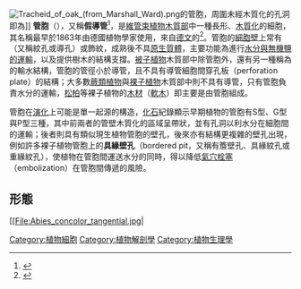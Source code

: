 [[File:Tracheid_of_oak_(from_Marshall_Ward).png|thumb]]的管胞，周圍未經木質化的孔洞即為{{tsl|en|Pit (botany)|壁孔}}]]
'''管胞'''（{{lang-en|Tracheid}}），又稱'''假導管'''<ref>{{Cite web |title=假導管;管胞 tracheid |url=http://terms.naer.edu.tw/detail/1117467/ |year=2012 |publisher=[[國家教育研究院|國家教育研究院]] |dead-url=no |access-date=2019-06-04 |archive-url=https://web.archive.org/web/20190604082515/http://terms.naer.edu.tw/detail/1117467/ |archive-date=2019-06-04}}</ref>，是[[維管束植物|維管束植物]][[木質部|木質部]]中一種長形、[[木質素|木質化]]的細胞，其名稱最早於1863年由德國植物學家{{link-es|卡爾·古斯塔夫·薩尼歐|Carl Gustav Sanio}}使用，來自[[德文|德文]]的{{lang|de|Tracheide}}<ref>{{Cite journal |title=Vergleichende Untersuchungen über die Elementarorgane des Holzkörpers |last=Sanio |first=C. |journal=Bot. Zeitung |year=1863 |volume=21 |pages=85–91; 93–98; 101–111 |issn=2509-5420}}</ref>。管胞的[[細胞壁|細胞壁]]上常有{{tsl|en|Pit (botany)|壁孔}}（又稱紋孔或導孔）或飾紋，成熟後不具[[原生質體|原生質體]]，主要功能為進行[[蒸散流|水分與無機鹽的運輸]]，以及提供樹木的結構支撐。[[被子植物|被子植物]]木質部中除管胞外，還有另一種稱為{{tsl|en|vessel elements|導管 (植物)|導管}}的輸水結構，管胞的管徑小於導管，且不具有導管細胞間穿孔板（perforation plate）的結構；大多數[[蕨類植物|蕨類植物]]與[[裸子植物|裸子植物]]木質部中則不具有導管，只有管胞負責水分的運輸，[[松柏|松柏]]等裸子植物的[[木材|木材]]（[[軟木|軟木]]）即主要是由管胞組成。

管胞在[[演化|演化]]上可能是單一起源的構造，[[化石|化石]]紀錄顯示早期植物的管胞有S型、G型與P型三種，其中前兩者的管壁木質化的區域呈帶狀，並有孔洞以利水分在細胞間的運輸；後者則具有類似現生植物管胞的壁孔，後來亦有結構更複雜的壁孔出現，例如許多裸子植物管胞上的'''具緣壁孔'''（bordered pit，又稱有簷壁孔、具緣紋孔或重緣紋孔），使植物在管胞間運送水分的同時，得以降低[[氣穴栓塞|氣穴栓塞]]（embolization）在管胞間傳遞的風險。

==形態==
[[File:Abies_concolor_tangential.jpg|{{link-en]]
管胞是[[維管束植物|維管束植物]][[木質部|木質部]]中的一種長形細胞，其長度約為直徑的100倍，平均直徑為20-60微米{{Notetag|1=有些蕨類植物的管胞直徑可超過100微米<ref name="fernecology">{{Cite book |url=https://books.google.com/books?id=J0L8EdRYmYIC&pg=PA147&dq=tracheid+ferns&hl=zh-TW&sa=X&ved=0ahUKEwjJkeSMssDiAhUtHjQIHZwvA9AQ6AEISTAE#v=onepage&q=tracheid%20ferns&f=false |title=Fern Ecology |last=Klaus Mehltreter, Lawrence R. Walker, Joanne M. Sharpe |publisher=[[劍橋大學出版社|Cambridge University Press]] |year=2010 |isbn=113948768X |page=147-148 |access-date=2019-05-29 |archive-date=2022-01-06 |archive-url=https://web.archive.org/web/20220106005340/https://books.google.com/books?id=J0L8EdRYmYIC&pg=PA147&dq=tracheid+ferns&hl=zh-TW&sa=X&ved=0ahUKEwjJkeSMssDiAhUtHjQIHZwvA9AQ6AEISTAE#v=onepage&q=tracheid%20ferns&f=false |dead-url=no }}</ref>。}}，平均長度為2-6毫米<ref name="Taunton">{{Cite book |url=https://books.google.com/books?id=5HBH2ibu-ZwC&pg=PA18&dq=Tracheid&hl=zh-TW&sa=X&ved=0ahUKEwiwlafzlsDiAhVGoZ4KHeQpA9MQ6AEIajAJ#v=onepage&q=Tracheid&f=false |title=Understanding Wood: A Craftsman's Guide to Wood Technology |last=R. Bruce Hoadley |publisher=Taunton Press |year=2000 |isbn=1561583588 |page=18 |access-date=2019-05-29 |archive-date=2021-11-17 |archive-url=https://web.archive.org/web/20211117180417/https://books.google.com/books?id=5HBH2ibu-ZwC&pg=PA18&dq=Tracheid&hl=zh-TW&sa=X&ved=0ahUKEwiwlafzlsDiAhVGoZ4KHeQpA9MQ6AEIajAJ#v=onepage&q=Tracheid&f=false |dead-url=no }}</ref>。管胞的功能為負責[[蒸散流|輸送水分]]，大部分[[被子植物|被子植物]]、[[買麻藤門|買麻藤]]與少數[[蕨類植物|蕨類植物]]{{Notetag|1=包括{{link-en|星鱗蕨屬|Astrolepis}}、{{link-en|苹屬|Marsilea}}、[[蕨屬|蕨屬]]與{{link-en|岩蕨屬|Woodsia}}等類群，因上下細胞間的[[細胞壁|細胞壁]]已幾乎消失，僅存一些細長的條狀殘跡，已符合導管定義<ref name=fernecology/>。}}木質部中除了管胞外，還有另一種亦由長形細胞組成、負責輸送水分與無機鹽的結構，稱為{{tsl|en|vessel elements|導管 (植物)|導管}}，大多數[[裸子植物|裸子植物]]{{Notetag|1=[[買麻藤門|買麻藤門]]為一例外，其為唯一一類具有導管的裸子植物<ref name="Singh">{{Cite book |url=https://books.google.com/books?id=In_Lv8iMt24C&pg=PA246&dq=Tracheid&hl=zh-TW&sa=X&ved=0ahUKEwjVuvCzmMDiAhVEuZ4KHf3IBZo4ChDoAQg5MAM#v=onepage&q=Tracheid&f=false |title=Plant Systematics: An Integrated Approach |last=Gurcharan Singh |publisher=Science Publishers |year=2004 |isbn=1578083516 |page=246 |access-date=2019-05-29 |archive-date=2022-01-06 |archive-url=https://web.archive.org/web/20220106003314/https://books.google.com/books?id=In_Lv8iMt24C&pg=PA246&dq=Tracheid&hl=zh-TW&sa=X&ved=0ahUKEwjVuvCzmMDiAhVEuZ4KHf3IBZo4ChDoAQg5MAM#v=onepage&q=Tracheid&f=false |dead-url=no }}</ref>，過去認為買麻藤門是與被子植物親緣關係最近的裸子植物，兩者合稱[[生花植物|生花植物]]，但有許多研究不支持此假說，認為兩者為平行演化而來，故兩者木質部中的導管也是分別由不同類型的管胞演化而來<ref name="BoweCoat2000">{{Cite journal |title=Phylogeny of seed plants based on all three genomic compartments: Extant gymnosperms are monophyletic and Gnetales' closest relatives are conifers |first=L. M. |last2=Coat |first2=G. |journal=''[[美國國家科學院院刊|Proceedings of the National Academy of Sciences]]'' |issue=8 |doi=10.1073/pnas.97.8.4092 |year=2000 |volume=97 |pages=4092–4097 |issn=0027-8424 |last3=dePamphilis |first3=C. W. |last1=Bowe}}</ref><ref name="ChawParkinson2000">{{Cite journal |title=Seed plant phylogeny inferred from all three plant genomes: Monophyly of extant gymnosperms and origin of Gnetales from conifers |first=S.-M. |last2=Parkinson |first2=C. L. |journal=''[[美國國家科學院院刊|Proceedings of the National Academy of Sciences]]'' |issue=8 |doi=10.1073/pnas.97.8.4086 |year=2000 |volume=97 |pages=4086–4091 |issn=0027-8424 |last3=Cheng |first3=Y. |last4=Vincent |first4=T. M. |last5=Palmer |first5=J. D. |last1=Chaw}}</ref>。}}與蕨類植物則不具有導管，僅仰賴管胞進行水分運輸<ref name="ChoatCobb2008" />，[[松柏|松柏]]等裸子植物的[[木材|木材]]（[[軟木|軟木]]）即有高達九成的體積是由管胞組成<Ref name=Taunton/>。導管的直徑可達500微米，輸水效率大大高於管胞{{Notetag|1=根據[[哈根-帕醉方程|哈根-帕醉方程]]，導管與管胞輸水的效率與其直徑的四次方成正比<ref name="Hans">{{Cite book |url=https://books.google.com/books?id=PXBq6jsT5SYC&pg=PA178&dq=plant+water+transport&hl=zh-TW&sa=X&ved=0ahUKEwjoguvynrriAhXNo54KHWzAAGIQ6AEIRTAE#v=onepage&q=plant%20water%20transport&f=false |title=Plant Physiological Ecology |last=Hans Lambers, F Stuart Chapin III, Thijs L. Pons |publisher=Springer Science & Business Media |year=2008 |isbn=0387783415 |page=186 |access-date=2019-06-04 |archive-date=2022-01-06 |archive-url=https://web.archive.org/web/20220106003320/https://books.google.com/books?id=PXBq6jsT5SYC&pg=PA178&dq=plant+water+transport&hl=zh-TW&sa=X&ved=0ahUKEwjoguvynrriAhXNo54KHWzAAGIQ6AEIRTAE#v=onepage&q=plant%20water%20transport&f=false |dead-url=no }}</ref>。}}<ref name="NardiniSalleo2011">{{Cite journal |title=More than just a vulnerable pipeline: xylem physiology in the light of ion-mediated regulation of plant water transport |first=A. |last2=Salleo |first2=S. |journal=''Journal of Experimental Botany'' |issue=14 |doi=10.1093/jxb/err208 |year=2011 |volume=62 |pages=4701–4718 |issn=0022-0957 |last3=Jansen |first3=S. |last1=Nardini}}</ref>，管胞雖輸水效率不如導管，但因管徑比導管窄而對擠壓的抗性較高，對植物的結構支撐十分重要，另外相較於導管細胞間以穿孔板（perforation plate）上下相連，形成連貫的導管，管胞細胞的兩端不具有穿孔版，且形狀較導管細胞為尖<ref>{{Cite book |title=Anatomy of Seed Plants |url=https://archive.org/details/anatomyofseedpla00esau |last=Esau |first=K. |publisher=[[John_Wiley_and_Sons|John Wiley and Sons]] |year=1977 |isbn=0-471-24520-8 |edition=2nd |location=New York}}</ref>，水分需經由細胞間相互對準的壁孔在不同管胞間垂直流動<ref name="Starr">{{Cite book |url=https://books.google.com/books?id=idS5DQAAQBAJ&pg=PA446&dq=vessel+element&hl=zh-TW&sa=X&ved=0ahUKEwiL5fTUicDiAhWlHDQIHQGFDiMQ6AEIPTAD#v=onepage&q=vessel%20element&f=false |title=Biology: Concepts and Applications |last=Cecie Starr, Christine Evers, Lisa Starr |publisher=Cengage Learning |year=2016 |isbn=130596733X |volume=10 |page=446 |access-date=2019-05-29 |archive-date=2022-01-06 |archive-url=https://web.archive.org/web/20220106003325/https://books.google.com/books?id=idS5DQAAQBAJ&pg=PA446&dq=vessel+element&hl=zh-TW&sa=X&ved=0ahUKEwiL5fTUicDiAhWlHDQIHQGFDiMQ6AEIPTAD#v=onepage&q=vessel%20element&f=false |dead-url=no }}</ref>。

管胞與導管細胞成熟後均會形成[[木質素|木質化]]的[[次生細胞壁|次生細胞壁]]，且內部的[[原生質體|原生質體]]經[[細胞凋亡|細胞凋亡]]而降解消失，即成為死細胞<ref>{{Cite book |title=Biology of Plants |last2=Ray F. Evert |last3=Susan E. Eichhorn |publisher=W.H. Freeman and Company |year=1999 |isbn=1-57259-611-2 |pages=576–577 |author1=Peter A. Raven}}</ref>，少數區域不進行木質化而僅具有初生細胞壁與{{tsl|en|Middle lamella|中膠層 (植物)|中膠層}}，即為水分可通透的壁孔<ref name="ChoatCobb2008">{{Cite journal |title=Structure and function of bordered pits: new discoveries and impacts on whole-plant hydraulic function |first=Brendan |last2=Cobb |first2=Alexander R. |journal=New Phytologist |issue=3 |doi=10.1111/j.1469-8137.2007.02317.x |year=2008 |volume=177 |pages=608–626 |issn=0028646X |last3=Jansen |first3=Steven |last1=Choat}}</ref>。導管細胞一般自[[維管束形成層|維管束形成層]]分化後數天即完成發育並凋亡，管胞與纖維細胞的發育過程則較長，約一個月才完成凋亡過程，顯示管胞的凋亡機理可能與纖維細胞較為接近，導管細胞則另外演化出新的凋亡機理<ref name="BollhonerPrestele2012">{{Cite journal |title=Xylem cell death: emerging understanding of regulation and function |first=B. |last2=Prestele |first2=J. |journal=''{Journal of Experimental Botany'' |issue=3 |doi=10.1093/jxb/err438 |year=2012 |volume=63 |pages=1081–1094 |issn=0022-0957 |last3=Tuominen |first3=H. |last1=Bollhoner}}</ref>。

管胞依木質化加厚的紋路可分為環紋（annular）、螺紋（helical）、梯紋（scalariform）、網紋（reticulate）與孔紋（pitted）等類型<ref>{{Cite book |url=https://books.google.com/books?id=0oWkDAAAQBAJ&pg=PA127&lpg=PA127&dq=scalariform+reticulate+tracheid&source=bl&ots=SsLtejcGeW&sig=ACfU3U1pVFo7IsecXbNkp682YB8KV3Mxsg&hl=zh-TW&sa=X&ved=2ahUKEwiTu4rJnsDiAhWpJTQIHeTgC7k4FBDoATABegQICRAB#v=onepage&q=scalariform%20reticulate%20tracheid&f=false |title=Botany |last=James D. Mauseth |publisher=Jones & Bartlett Learning |year=2016 |isbn=1284123588 |page=127 |access-date=2019-05-29 |archive-date=2022-01-06 |archive-url=https://web.archive.org/web/20220106003340/https://books.google.com/books?id=0oWkDAAAQBAJ&pg=PA127&lpg=PA127&dq=scalariform+reticulate+tracheid&source=bl&ots=SsLtejcGeW&sig=ACfU3U1pVFo7IsecXbNkp682YB8KV3Mxsg&hl=zh-TW&sa=X&ved=2ahUKEwiTu4rJnsDiAhWpJTQIHeTgC7k4FBDoATABegQICRAB#v=onepage&q=scalariform%20reticulate%20tracheid&f=false |dead-url=no }}</ref>，[[初生木質部|初生木質部]]（primary xylem）中，[[原生木質部|原生木質部]]（protoxylem）的管胞常為環紋或螺紋，因木質化部分較少而尚有延展性，[[後生木質部|後生木質部]]（metaxylem）的管胞多為梯紋、網紋或孔紋；[[次生木質部|次生木質部]]（secondary xylem）中的管胞則大多為孔紋，即具有壁孔，且除壁孔之外的區域均已木質化，有些植物的次生木質部中也具有梯紋導管<ref name="Taylor2009">{{Cite book |title=Paleobotany (Second Edition) The Biology and Evolution of Fossil Plants |first=T |publisher=Academic Press |year=2009 |pages=201–222 |chapter=Introduction to Vascular Plant Morphology and Anatomy |doi=10.1016/B978-0-12-373972-8.00007-3 |last1=Taylor}}</ref>。

===壁孔===
{{tsl|en|Pit (botany)|壁孔}}是管胞與導管壁上未經木質化的部分，只由[[初生細胞壁|初生細胞壁]]與{{tsl|en|Middle lamella|中膠層 (植物)|中膠層}}組成，故可使水分通透，經常在相鄰細胞間成對出現，以便於水分在輸水細胞間的流動<ref name="ChoatCobb2008" />。除了最簡單的壁孔外，部分植物的壁孔還有一些特化的結構，如常見於裸子植物管胞的具緣壁孔（bordered pit）與部分[[買麻藤門|買麻藤]]和部分被子植物管胞或導管中的附物壁孔（vestured pit）{{Notetag|1=部分[[買麻藤門|買麻藤]]與部分被子植物的管胞具有附物壁孔（vestured pit）<ref>{{Cite journal |title=Variation in xylem structure from tropics to tundra: Evidence from vestured pits |author=Steven Jansen, Pieter Baas, Peter Gasson, Frederic Lens, and Erik Smets |journal=''[[美國國家科學院院刊|Proceedings of the National Academy of Sciences]]'' |issue=23 |doi=10.1073/pnas.0402621101 |volume=101 |page=8833-8837}}</ref>，其壁孔腔中有支撐壁孔膜的木質化結構，使壁孔膜無法延展而避免氣穴的進入，但會降低水分在壁孔中流動的效率<ref name="Sperry2003" />。}}。

====具緣壁孔====
[[裸子植物|裸子植物]]的管胞周圍常有具緣壁孔（bordered pit），此種壁孔為[[細胞壁|細胞壁]]木質化的部分朝細胞內的方向延伸所形成的穹頂狀構造，其中央因膜木質化形成壁孔閥（torus，又稱紋孔閥）而不可通透，周圍的塞缘（margo）則可讓水分自由通過；被子植物的導管則較少有具緣壁孔。當管胞發生[[氣穴栓塞|氣穴栓塞]]（embolization）時，壁孔塞受到擠壓，可延展到一側的壁孔緣（pit border）上將壁孔堵住，以避免氣穴進入相鄰的管胞中<ref name="ChoatCobb2008" />。
{{Multiple image
|align = center
|direction = horizontal
|image1 = {{lan|zh-hant=Hoftuepfel Schema zh-hant.jpg|zh-hans=Hoftuepfel Schema zh-hans.jpg}}
|width1 = 300
|caption1 = 
|image2 = Tuepfelverschluss Permeabilitaet.jpg
|caption2 = 
|width2 = 100
|footer = 左圖為典型的具緣壁孔結構，兩個管胞細胞間以具緣壁孔相連；右圖顯示兩管胞間因發生氣穴栓塞（embolization）等原因而有壓力差時，具緣壁孔的壁孔閥受到擠壓，可將壁孔堵住以避免氣穴進入相鄰的管胞中。
}}

===特化===
[[File:Bulletin_of_the_U.S._Department_of_Agriculture_(1913-1923.)_(20309933680).jpg|thumb]]的徑切面。{{Ordered list |list_style_type=upper-alpha|髓線中橫向生長的髓線管胞|髓線中的薄壁細胞|髓線|一般管胞上的壁孔}}]]
部分植物具有特殊型態的管胞<ref>{{Cite web |title=管胞 |url=http://ap6.pccu.edu.tw/Encyclopedia_media/main-s.asp?id=9271 |author=滕詠延 |year=1983 |publisher=[[中華百科全書|中華百科全書]]}}</ref>。裸子植物中，[[落葉松屬|落葉松]]、[[花旗松|花旗松]]等針葉木具有隔膜管胞（strand tracheid），為被縱向分割成數個細胞的管胞，其長度短於一般管胞，且壁的厚度不若一般管胞厚，壁孔大小也較小，形態介於管胞與縱向[[薄壁細胞|薄壁細胞]]（axial parenchyma）之間<ref name="Higuchi2012" /><ref name="Walker2006">{{Cite book |url=https://books.google.com/books?id=wJ-I0LwnyP4C&pg=PA8 |title=Primary Wood Processing: Principles and Practice |last=John C.F. Walker |date=2006-09-13 |publisher=Springer Science & Business Media |isbn=978-1-4020-4393-2 |pages=8 |access-date=2019-06-25 |archive-date=2021-04-27 |archive-url=https://web.archive.org/web/20210427084229/https://books.google.com/books?id=wJ-I0LwnyP4C&pg=PA8 |dead-url=no }}</ref><ref name="Mahlberg1972">{{Cite book |url=https://books.google.com/books?id=1glZAAAAYAAJ |title=Laboratory Program in Plant Anatomy |last=Paul G. Mahlberg |publisher=Wm. C. Brown |year=1972 |page=192 |access-date=2019-06-25 |archive-date=2021-04-27 |archive-url=https://web.archive.org/web/20210427084240/https://books.google.com/books?id=1glZAAAAYAAJ |dead-url=no }}</ref>；[[松屬|松屬]]、[[雲杉屬|雲杉屬]]、[[落葉松屬|落葉松屬]]與[[黃杉屬|黃杉屬]]植物的{{le|髓線|Medullary ray (botany)}}中具有橫向生長的髓線管胞（ray tracheid），不同於一般管胞的縱向生長，且壁孔常較一般管胞小，壁上常有鋸齒狀的增厚紋路<ref name="Higuchi2012">{{Cite book |url=https://books.google.com/books?id=Wp04UtqNXA4C&pg=PA6 |title=Biosynthesis and biodegradation of wood components |last=Takayoshi Higuchi |date=2012-12-02 |publisher=Elsevier |isbn=978-0-323-14328-8 |pages=9 |access-date=2019-06-25 |archive-date=2021-04-27 |archive-url=https://web.archive.org/web/20210427084220/https://books.google.com/books?id=Wp04UtqNXA4C&pg=PA6 |dead-url=no }}</ref><ref name="Kozlowski2012">{{Cite book |url=https://books.google.com/books?id=1eoHvNOv8jEC&pg=PA19 |title=Seed Germination, Ontogeny, and Shoot Growth |last=T.T. Kozlowski |date=2012-12-02 |publisher=Elsevier Science |isbn=978-0-323-14947-1 |pages=19 |access-date=2019-06-25 |archive-date=2021-04-27 |archive-url=https://web.archive.org/web/20210427084225/https://books.google.com/books?id=1eoHvNOv8jEC&pg=PA19 |dead-url=no }}</ref>，髓線管胞通常位於髓線的邊緣，但也有髓線完全由髓線管胞組成的情形<ref name="Ilvessalo-Pfäffli2013">{{Cite book |url=https://books.google.com/books?id=z83uCAAAQBAJ&pg=PA22 |title=Fiber Atlas: Identification of Papermaking Fibers |last=Marja-Sisko Ilvessalo-Pfäffli |date=2013-03-09 |publisher=Springer Science & Business Media |isbn=978-3-662-07212-7 |access-date=2019-06-25 |archive-date=2021-04-27 |archive-url=https://web.archive.org/web/20210427084228/https://books.google.com/books?id=z83uCAAAQBAJ&pg=PA22 |dead-url=no }}</ref>{{rp|20}}；部分[[科達樹|科達樹屬]]、[[貝殼杉屬|貝殼杉屬]]、[[南洋杉屬|南洋杉屬]]、松屬、[[冷杉屬|冷杉屬]]具有樹脂管胞（resinous tracheid），為內部具有[[樹脂|樹脂]]的管胞，常出現在髓線周圍，樹脂可能為髓線中的薄壁細胞所合成，並貯存於此類管胞中，樹脂可阻斷管胞中水分的縱向運輸，美國植物學家{{le|大衛·P·裴哈洛|David P. Penhallow}}認為此類管胞中的樹脂與被子植物的{{le|侵填體|Tylose}}相似，可能具有類似功能<ref name="CoulterCoulter1918">{{Cite book |url=https://books.google.com/books?id=iGxMAAAAYAAJ&pg=PA61 |title=Botanical Gazette |last=Samuel J. Record |publisher=University of Chicago Press |year=1918 |editor-last=John Merle Coulter, M.S. Coulter, Charles Reid Barnes, Joseph Charles Arthur |pages=61 |chapter=Significance of Resinous Tracheids |access-date=2019-06-25 |archive-date=2021-04-27 |archive-url=https://web.archive.org/web/20210427093237/https://books.google.com/books?id=iGxMAAAAYAAJ&pg=PA61 |dead-url=no }}</ref>；部分被子植物具有維管管胞（vascular tracheid）、環管管胞（vasicentric tracheid）或纖維管胞（fiber tracheid），維管管胞與纖維管胞可能分別為演化上介於管胞與導管細胞和木材纖維間的構造，環管管胞則可能是退化的導管，因寬度很窄而不具有穿孔板<ref name="Ilvessalo-Pfäffli2013" />{{rp|22}}，維管管胞與環管管胞可在鄰近的導管被氣穴堵塞時進行水分運輸，纖維管胞則主司支撐功能<ref>{{Cite journal |title=Vasicentric Tracheids as a Drought Survival Mechanism in the Woody Flora of Southern California and Similar Regions; Review of Vasicentric Tracheids |author=Sherwin Carlquist |journal=A Journal of Systematic and Evolutionary Botany |issue=1 |doi=10.5642/aliso.19851101.05 |year=1985 |volume=11 |page=37-68}}</ref>。

==演化==
在植物演化出管胞之前，{{link-en|阿格劳蕨|Aglaophyton}}與[[羊角蕨|羊角蕨]]等前維管束植物（protracheophytes）可能使用管徑較窄且壁面平滑的管狀細胞來運輸水分，其表面有[[原生質絲|原生質絲]]衍生的微小孔洞，雖未有[[木質素|木質化]]，但不排除也有與木質素相似的[[多酚|多酚]]類化合物以加強其結構。管胞的結構因具有木質化的次生細胞壁而較原始的輸水構造堅固許多，但因木質素為[[疏水|疏水]]材料，會提高輸水的阻力<ref name="Sperry2003" />。管胞（[[維管束植物|維管束植物]]）在演化上可能是單次起源的，從[[化石|化石]]紀錄中可見早期的[[維管束植物|維管束植物]]有S型、G型與P型三種形態的管胞，其中前兩者的管壁紋路為帶狀（banded），出現於[[泥盆紀|泥盆紀]]早期；後者則為孔狀（pitted），出現於泥盆紀中期<ref name="Sperry2003" />。[[萊尼蕨|萊尼蕨]]的管胞為S型（S-type，得名自''Sennicaulis''屬），壁上有環紋或螺紋的帶狀增厚結構，大致可分為兩層，外層為海綿狀的結構，孔洞部分可能是未經木質化而沒有被保存成化石的組織，內部則有一薄層的木質化結構，其中有均勻散播的許多微小孔洞，可能可使水分通透<ref name="Sperry2003" />；[[石松門|石松類]]（包括{{tsl|en|Zosterophyllopsida|工蕨綱|工蕨類}}）的管胞為G型（G-type，得名自''{{link-en|Gosslingia}}''屬），亦有環紋或螺紋的帶狀增厚結構，且加厚部分常有中空，可能為未被保存成化石的組織，管壁有較大（4微米）的孔洞，且只分布於管壁未加厚處，而非均勻分布；[[真葉植物|真葉植物]]的管胞則為P型（P-type，得名自[[裸蕨屬|裸蕨屬]]''Psilophyton''），壁的增厚部分亦常為中空（即可能是未經木質化而沒有被保存成化石的組織），增厚部分之間有梯狀分佈的壁孔，已具有包括壁孔腔（pit chamber）與壁孔膜（pit chamber）的完整結構<ref name="FriedmanEdwards2000">{{Cite journal |title=The origin and early evolution of tracheids in vascular plants: integration of palaeobotanical and neobotanical data |first=William E. |last2=Edwards |first2=D. |journal=''Philosophical Transactions of the Royal Society of London. Series B: Biological Sciences'' |issue=1398 |doi=10.1098/rstb.2000.0620 |year=2000 |volume=355 |pages=857–868 |issn=1471-2970 |last3=Read |first3=D. J. |last4=Duckett |first4=J. G. |last5=Cook |first5=Martha E. |last1=Friedman}}</ref>。S型與G型的管胞與現生植物[[原生木質部|原生木質部]]（protoxylem）的管胞相似，P型則與[[木質部|後生木質部]]（metaxylem）與[[次生木質部|次生木質部]]（secondary xylem）的管胞較接近<ref name="Sperry2003" /><ref>{{Cite book |title=The Origin and Early Diversification of Land Plants: A Cladistic Study |last=Paul Kenrick and Peter R. Crane |publisher=[[史密森尼学会|Smithsonian Institution Press]] |year=1997 |isbn=1-56098-730-8}}</ref>。

輸水組織輸送水分的效率與管徑的四次方成正比<ref name=Hans/>，管胞經近4000萬年的演化，管徑漸增，至泥盆紀晚期時已達到接近現生植物管胞的管徑（約80微米），其直徑沒有再繼續增加的原因，可能是受到水分經壁孔在細胞間輸送的效率所限制，壁孔的數目與管胞管壁的表面積有關，而表面積只與管徑與管長的一次方成正比，因此管徑增加到一定程度後，若長度沒有隨之增加，則壁孔將成為限制輸水效率的因子，使輸水效率無法進一步上升。而管胞的管徑與長度也受細胞體積大小的限制而不能繼續增加<ref name="Lancashire2002">{{Cite journal |title=Modelling the hydrodynamic resistance of bordered pits |url=https://archive.org/details/sim_journal-of-experimental-botany_2002-06_53_373/page/1485 |first=J.R. |journal=''Journal of Experimental Botany'' |issue=373 |doi=10.1093/jexbot/53.373.1485 |year=2002 |volume=53 |pages=1485–1493 |issn=14602431 |last1=Lancashire}}</ref>，相較之下{{tsl|en|vessel elements|導管 (植物)|導管}}為多細胞的結構，其管徑與長度皆大於管胞，輸水效率也大幅提升<ref name="Sperry2003" />。[[被子植物|被子植物]]的導管細胞很可能是由梯紋的管胞演化而來<ref name=Singh/>，即管胞上下兩側壁孔的壁孔膜漸消失，形成具有許多條狀構造的原始穿孔板（perforation plate）<ref name="LensVos2016">{{Cite journal |title=Scalariform-to-simple transition in vessel perforation plates triggered by differences in climate during the evolution of Adoxaceae |first=Frederic |last2=Vos |first2=Rutger A. |journal=''Annals of Botany'' |issue=5 |doi=10.1093/aob/mcw151 |year=2016 |volume=118 |pages=1043–1056 |issn=0305-7364 |last3=Charrier |first3=Guillaume |last4=van der Niet |first4=Timo |last5=Merckx |first5=Vincent |last6=Baas |first6=Pieter |last7=Aguirre Gutierrez |first7=Jesus |last8=Jacobs |first8=Bart |last9=Chacon Dória |first9=Larissa |last1=Lens |last10=Smets |first10=Erik |last11=Delzon |first11=Sylvain |last12=Janssens |first12=Steven B.}}</ref>。另外少數缺乏導管的被子植物只以管胞輸送水分，且數個管胞間壁孔的通透性較高，因而形成功能類似導管的結構以提升輸水效率<ref name="ChoatCobb2008" /><ref name="HackeSperry2007">{{Cite journal |title=Water Transport in Vesselless Angiosperms: Conducting Efficiency and Cavitation Safety |first=U. G. |last2=Sperry |first2=J. S. |journal=''International Journal of Plant Sciences'' |issue=8 |doi=10.1086/520724 |year=2007 |volume=168 |pages=1113–1126 |issn=1058-5893 |last3=Feild |first3=T. S. |last4=Sano |first4=Y. |last5=Sikkema |first5=E. H. |last6=Pittermann |first6=J. |last1=Hacke}}</ref>。

===壁孔的演化===
管胞表面讓水分在細胞間流動的壁孔可能是聚生的原生質絲演化而來，以提升水分在管胞間與其他組織間流動的效率，但隨著壁孔大小的增加，對管胞結構穩定性的影響越大，並增加[[氣穴栓塞|氣穴栓塞]]從相鄰細胞中侵入的風險，故壁孔的演化過程為平衡這兩個因素的結果。S型管胞的孔洞較小，但因木質化的疏水部分也具有孔洞，會降低水分子與管壁的附著力，使氣穴進入所需的壓力（air-seeding pressure）降低而更易進入；G型管胞的孔洞較大，不過其木質化的疏水部分不具有孔洞，以降低氣穴進入的機會；P型管胞的壁孔已與現生植物的類似，可能具有可能類似現生植物的佈滿小孔且未有木質化的壁孔膜（pit membrane），因其為[[親水|親水]]材料，使氣穴難以進入，且當壁孔一側出現氣泡而產生壓力差時，壁孔膜可被擠壓往另一側的壁孔緣（pit border）。後來多種壁孔結構的演化使其在不降低管胞結構穩定性與增加氣穴進入機會的同時，進一步提升水分在壁孔中流動的效率，例如許多裸子植物與部分被子植物中的多次演化而來的具緣壁孔，與買麻藤和多支被子植物中多次演化而來的附物壁孔（vestured pit）<ref name="Sperry2003">{{Cite journal |title=Evolution of Water Transport and Xylem Structure |first=John S. |journal=''International Journal of Plant Sciences'' |issue=S3 |doi=10.1086/368398 |year=2003 |volume=164 |pages=S115–S127 |issn=1058-5893 |last1=Sperry}}</ref>。

==圖集==
<gallery mode="packed" widths="220" style="font-size: 100%; text-align:left">
File:Проводящий пучок Pteridium aquilinum.JPG|[[歐洲蕨|歐洲蕨]]維管束的橫切面，經染色後，中間紅色的大型細胞即為管胞
File:Gymnosperm Stem Secondary Growth in Four Year Pinus (35498052724).jpg|[[松樹|松樹]]樹幹的橫切面，下方木質部主要由管胞組成，亦可見明顯的{{link-en|樹脂道|Resin canal}}
File:Woody Dicot Stem Cross Section Quercus Wood 100x (35760481516).jpg|[[櫟樹|櫟樹]]樹幹的橫切面，少數特別大的細胞為{{tsl|en|vessel elements|導管 (植物)|導管}}，其周圍的多數細胞為管胞，染色特別深者則為纖維細胞
File:Gymnosperm Stem Circular Bordered Pits in Pinus Wood (36484401545).jpg|松樹樹幹的縱切，管胞上可見具緣壁孔
</gallery>

== 注释 ==
{{NoteFoot}}

== 参考文献 ==
{{Reflist|30em}}

{{-}}
{{Biological tissue}}
{{植物学}}
{{Portal bar|植物|分子與細胞生物學}}

[[Category:植物細胞|Category:植物細胞]]
[[Category:植物解剖學|Category:植物解剖學]]
[[Category:植物生理學|Category:植物生理學]]
{{FA}}